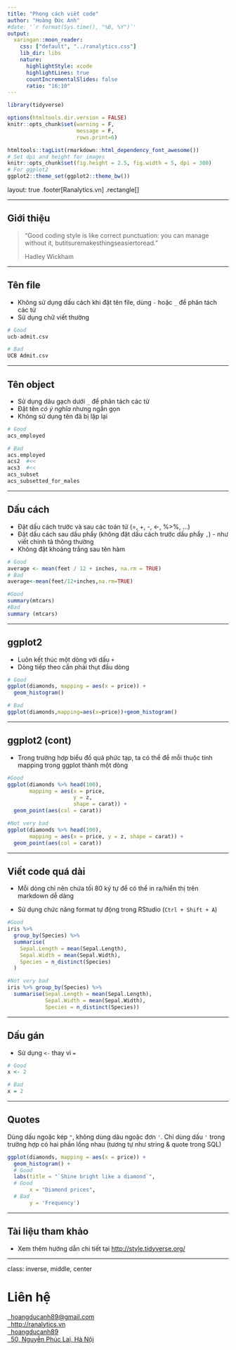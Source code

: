 ```yaml
---
title: "Phong cách viết code"
author: "Hoàng Đức Anh"
#date: '`r format(Sys.time(), "%B, %Y")`'
output:
  xaringan::moon_reader:
    css: ["default", "../ranalytics.css"]
    lib_dir: libs
    nature:
      highlightStyle: xcode
      highlightLines: true
      countIncrementalSlides: false
      ratio: "16:10"
---
```


```r
library(tidyverse)
```

```r
options(htmltools.dir.version = FALSE)
knitr::opts_chunk$set(warning = F, 
                      message = F,
                      rows.print=6)

htmltools::tagList(rmarkdown::html_dependency_font_awesome())
# Set dpi and height for images
knitr::opts_chunk$set(fig.height = 2.5, fig.width = 5, dpi = 300) 
# For ggplot2
ggplot2::theme_set(ggplot2::theme_bw())
```

layout: true
.footer[Ranalytics.vn]
.rectangle[]

---

## Giới thiệu

>"Good coding style is like correct punctuation: you can manage without it, butitsuremakesthingseasiertoread."
>
>Hadley Wickham


---

## Tên file

- Không sử dụng dấu cách khi đặt tên file, dùng `-` hoặc `_` để phân tách các từ
- Sử dụng chữ viết thường

```r
# Good
ucb-admit.csv

# Bad
UCB Admit.csv
```

---

## Tên object

- Sử dụng dâu gạch dưới `_` để phân tách các từ
- Đặt tên *có ý nghĩa* nhưng ngắn gọn
- Không sử dụng tên đã bị lặp lại

```r
# Good
acs_employed

# Bad
acs.employed
acs2  #<<  
acs3  #<<
acs_subset
acs_subsetted_for_males
```

---

## Dấu cách

- Đặt dấu cách trước và sau các toán tử (=, +, -, <-, %>%, ...)
- Đặt dấu cách sau dấu phẩy (không đặt dấu cách trước dấu phẩy `,`) - như viết chính tả thông thường
- Không đặt khoảng trắng sau tên hàm


```r
# Good
average <- mean(feet / 12 + inches, na.rm = TRUE)
# Bad
average<-mean(feet/12+inches,na.rm=TRUE)

#Good
summary(mtcars)
#Bad
summary (mtcars)
```

---

## ggplot2

- Luôn kết thúc một dòng với dấu  `+`
- Dòng tiếp theo cần phải thụt đầu dòng

```r
# Good
ggplot(diamonds, mapping = aes(x = price)) +
  geom_histogram()

# Bad
ggplot(diamonds,mapping=aes(x=price))+geom_histogram()
```

---

## ggplot2 (cont)

- Trong trường hợp biểu đồ quá phức tạp, ta có thể để mỗi thuộc tính mapping trong ggplot thành một dòng

```r
#Good
ggplot(diamonds %>% head(100), 
       mapping = aes(x = price, 
                     y = z,
                     shape = carat)) +
  geom_point(aes(col = carat))

#Not very bad
ggplot(diamonds %>% head(100), 
       mapping = aes(x = price, y = z, shape = carat)) +
  geom_point(aes(col = carat))
```


---

## Viết code quá dài

- Mỗi dòng chỉ nên chứa tối 80 ký tự để có thể in ra/hiển thị trên markdown dễ dàng 

- Sử dụng chức năng format tự động trong RStudio (`Ctrl + Shift + A`)

```r
#Good
iris %>%
  group_by(Species) %>%
  summarise(
    Sepal.Length = mean(Sepal.Length),
    Sepal.Width = mean(Sepal.Width),
    Species = n_distinct(Species)
  )

#Not very bad
iris %>% group_by(Species) %>%
  summarise(Sepal.Length = mean(Sepal.Length),
            Sepal.Width = mean(Sepal.Width),
            Species = n_distinct(Species))
```

---

## Dấu gán

- Sử dụng `<-` thay vì `=`

```r
# Good
x <- 2

# Bad
x = 2

```

---

## Quotes

Dùng dấu ngoặc kép `"`, không dùng dâu ngoặc đơn `'`. Chỉ dùng dấu `'` trong trường hợp có hai phần lồng nhau (tương tự như string & quote trong SQL)

```r
ggplot(diamonds, mapping = aes(x = price)) +
  geom_histogram() +
  # Good
  labs(title = "`Shine bright like a diamond`",
  # Good
       x = "Diamond prices",
  # Bad
       y = 'Frequency')
```

---

## Tài liệu tham khảo

- Xem thêm hướng dẫn chi tiết tại [http://style.tidyverse.org/
](http://style.tidyverse.org/
)

---
class: inverse, middle, center

# Liên hệ

<a href="mailto:hoangducanh89@gmail.com"><i class="fa fa-paper-plane fa-fw"></i>&nbsp; hoangducanh89@gmail.com</a><br>
<a href="http://ranalytics.vn"><i class="fa fa-link fa-fw"></i>&nbsp; http://ranalytics.vn</a><br>
<a href="http://facebook.com/hoangducanh89"><i class="fa fa-facebook fa-fw"></i>&nbsp; hoangducanh89</a><br>
<a href="http://cslu.ohsu.edu"><i class="fa fa-map-marker fa-fw"></i>&nbsp; 50, Nguyễn Phúc Lai, Hà Nội</a>